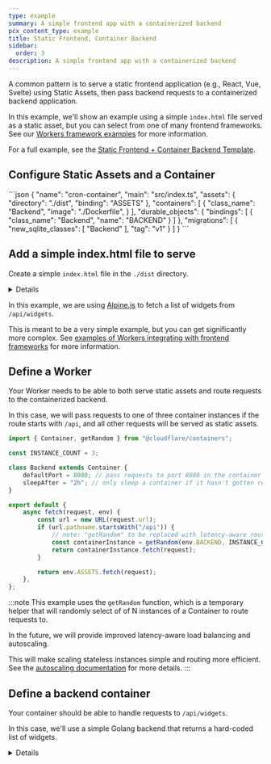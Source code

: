 ```yaml
---
type: example
summary: A simple frontend app with a containerized backend
pcx_content_type: example
title: Static Frontend, Container Backend
sidebar:
  order: 3
description: A simple frontend app with a containerized backend
---
```



A common pattern is to serve a static frontend application (e.g., React, Vue, Svelte) using Static Assets,
then pass backend requests to a containerized backend application.

In this example, we'll show an example using a simple `index.html` file served as a static asset,
but you can select from one of many frontend frameworks. See our [Workers framework examples](/workers/framework-guides/web-apps/) for more information.

For a full example, see the [Static Frontend + Container Backend Template](https://github.com/mikenomitch/static-frontend-container-backend).

## Configure Static Assets and a Container

<WranglerConfig>
```json
{
  "name": "cron-container",
  "main": "src/index.ts",
  "assets": {
    "directory": "./dist",
    "binding": "ASSETS"
  },
  "containers": [
    {
      "class_name": "Backend",
      "image": "./Dockerfile",
    }
  ],
  "durable_objects": {
    "bindings": [
      {
        "class_name": "Backend",
        "name": "BACKEND"
      }
    ]
  },
  "migrations": [
    {
      "new_sqlite_classes": [
        "Backend"
      ],
      "tag": "v1"
    }
  ]
}
```
</WranglerConfig>

## Add a simple index.html file to serve

Create a simple `index.html` file in the `./dist` directory.

<Details header="index.html">
```html
<!DOCTYPE html>
<html lang="en">

<head>
  <meta charset="UTF-8">
  <meta name="viewport" content="width=device-width, initial-scale=1.0">
  <title>Widgets</title>
  <script defer src="https://cdnjs.cloudflare.com/ajax/libs/alpinejs/3.13.3/cdn.min.js"></script>
</head>

<body>
  <div x-data="widgets()" x-init="fetchWidgets()">
    <h1>Widgets</h1>
    <div x-show="loading">Loading...</div>
    <div x-show="error" x-text="error" style="color: red;"></div>
    <ul x-show="!loading && !error">
      <template x-for="widget in widgets" :key="widget.id">
        <li>
          <span x-text="widget.name"></span> - (ID: <span x-text="widget.id"></span>)
        </li>
      </template>
    </ul>

    <div x-show="!loading && !error && widgets.length === 0">
      No widgets found.
    </div>

  </div>

  <script>
    function widgets() {
      return {
        widgets: [],
        loading: false,
        error: null,

        async fetchWidgets() {
          this.loading = true;
          this.error = null;

          try {
            const response = await fetch('/api/widgets');
            if (!response.ok) {
              throw new Error(`HTTP ${response.status}: ${response.statusText}`);
            }
            this.widgets = await response.json();
          } catch (err) {
            this.error = err.message;
          } finally {
            this.loading = false;
          }
        }
      }
    }
  </script>

</body>

</html>
```
</Details>

In this example, we are using [Alpine.js](https://alpinejs.dev/) to fetch a list of widgets from `/api/widgets`.

This is meant to be a very simple example, but you can get significantly more complex.
See [examples of Workers integrating with frontend frameworks](/workers/framework-guides/web-apps/) for more information.

## Define a Worker

Your Worker needs to be able to both serve static assets and route requests to the containerized backend.

In this case, we will pass requests to one of three container instances if the route starts with `/api`,
and all other requests will be served as static assets.

```javascript
import { Container, getRandom } from "@cloudflare/containers";

const INSTANCE_COUNT = 3;

class Backend extends Container {
	defaultPort = 8080; // pass requests to port 8080 in the container
	sleepAfter = "2h"; // only sleep a container if it hasn't gotten requests in 2 hours
}

export default {
	async fetch(request, env) {
		const url = new URL(request.url);
		if (url.pathname.startsWith("/api")) {
			// note: "getRandom" to be replaced with latency-aware routing in the near future
			const containerInstance = getRandom(env.BACKEND, INSTANCE_COUNT);
			return containerInstance.fetch(request);
		}

		return env.ASSETS.fetch(request);
	},
};
```

:::note
This example uses the `getRandom` function, which is a temporary helper that will randomly
select of of N instances of a Container to route requests to.

In the future, we will provide improved latency-aware load balancing and autoscaling.

This will make scaling stateless instances simple and routing more efficient. See the
[autoscaling documentation](/containers/scaling-and-routing) for more details.
:::

## Define a backend container

Your container should be able to handle requests to `/api/widgets`.

In this case, we'll use a simple Golang backend that returns a hard-coded list of widgets.

<Details header="server.go">
```go
package main

import (
	"encoding/json"
	"log"
	"net/http"
)

func handler(w http.ResponseWriter, r \*http.Request) {
    widgets := []map[string]interface{}{
        {"id": 1, "name": "Widget A"},
        {"id": 2, "name": "Sprocket B"},
        {"id": 3, "name": "Gear C"},
    }

    w.Header().Set("Content-Type", "application/json")
    w.Header().Set("Access-Control-Allow-Origin", "*")
    json.NewEncoder(w).Encode(widgets)

}

func main() {
    http.HandleFunc("/api/widgets", handler)
    log.Fatal(http.ListenAndServe(":8080", nil))
}

```
</Details>
